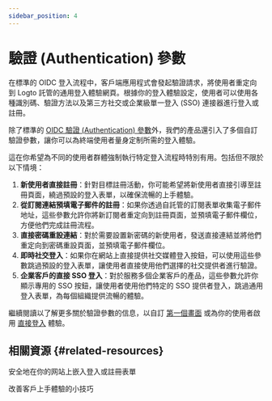 ```yaml
---
sidebar_position: 4
---
```


# 驗證 (Authentication) 參數

在標準的 OIDC 登入流程中，客戶端應用程式會發起驗證請求，將使用者重定向到 Logto 託管的通用登入體驗網頁。根據你的登入體驗設定，使用者可以使用各種識別碼、驗證方法以及第三方社交或企業級單一登入 (SSO) 連接器進行登入或註冊。

除了標準的 [OIDC 驗證 (Authentication) 參數](https://openid.net/specs/openid-connect-core-1_0.html#AuthRequest)外，我們的產品還引入了多個自訂驗證參數，讓你可以為終端使用者量身定制所需的登入體驗。

這在你希望為不同的使用者群體強制執行特定登入流程時特別有用。包括但不限於以下情境：

1. **新使用者直接註冊**：針對目標註冊活動，你可能希望將新使用者直接引導至註冊頁面，繞過預設的登入表單，以確保流暢的上手體驗。
2. **從訂閱連結預填電子郵件的註冊**：如果你透過自託管的訂閱表單收集電子郵件地址，這些參數允許你將新訂閱者重定向到註冊頁面，並預填電子郵件欄位，方便他們完成註冊流程。
3. **直接密碼重設連結**：對於需要設置新密碼的新使用者，發送直接連結並將他們重定向到密碼重設頁面，並預填電子郵件欄位。
4. **即時社交登入**：如果你在網站上直接提供社交媒體登入按鈕，可以使用這些參數跳過預設的登入表單，讓使用者直接使用他們選擇的社交提供者進行驗證。
5. **企業客戶的直接 SSO 登入**：對於服務多個企業客戶的產品，這些參數允許你顯示專用的 SSO 按鈕，讓使用者使用他們特定的 SSO 提供者登入，跳過通用登入表單，為每個組織提供流暢的體驗。

繼續閱讀以了解更多關於驗證參數的信息，以自訂 [第一個畫面](/end-user-flows/authentication-parameters/first-screen) 或為你的使用者啟用 [直接登入](/end-user-flows/authentication-parameters/direct-sign-in) 體驗。

## 相關資源 \{#related-resources}

<Url href="https://blog.logto.io/embed-login-or-registration-forms-securely-on-your-site">
  安全地在你的网站上嵌入登入或註冊表單
</Url>

<Url href="https://blog.logto.io/authentication-parameters">改善客戶上手體驗的小技巧</Url>
